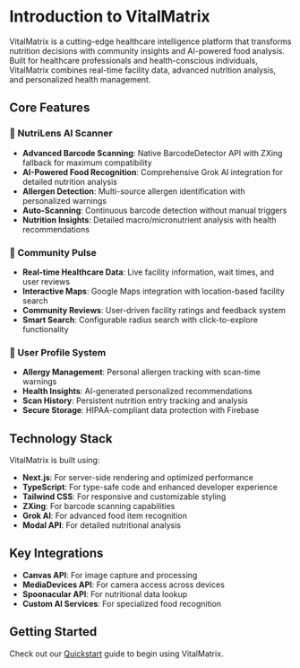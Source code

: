 # Introduction to VitalMatrix

VitalMatrix is a cutting-edge healthcare intelligence platform that transforms nutrition decisions with community insights and AI-powered food analysis. Built for healthcare professionals and health-conscious individuals, VitalMatrix combines real-time facility data, advanced nutrition analysis, and personalized health management.

## Core Features

### 🥗 NutriLens AI Scanner
- **Advanced Barcode Scanning**: Native BarcodeDetector API with ZXing fallback for maximum compatibility
- **AI-Powered Food Recognition**: Comprehensive Grok AI integration for detailed nutrition analysis
- **Allergen Detection**: Multi-source allergen identification with personalized warnings
- **Auto-Scanning**: Continuous barcode detection without manual triggers
- **Nutrition Insights**: Detailed macro/micronutrient analysis with health recommendations

### 🏥 Community Pulse
- **Real-time Healthcare Data**: Live facility information, wait times, and user reviews
- **Interactive Maps**: Google Maps integration with location-based facility search
- **Community Reviews**: User-driven facility ratings and feedback system
- **Smart Search**: Configurable radius search with click-to-explore functionality

### 👤 User Profile System
- **Allergy Management**: Personal allergen tracking with scan-time warnings
- **Health Insights**: AI-generated personalized recommendations
- **Scan History**: Persistent nutrition entry tracking and analysis
- **Secure Storage**: HIPAA-compliant data protection with Firebase

## Technology Stack

VitalMatrix is built using:

- **Next.js**: For server-side rendering and optimized performance
- **TypeScript**: For type-safe code and enhanced developer experience
- **Tailwind CSS**: For responsive and customizable styling
- **ZXing**: For barcode scanning capabilities
- **Grok AI**: For advanced food item recognition
- **Modal API**: For detailed nutritional analysis

## Key Integrations

- **Canvas API**: For image capture and processing
- **MediaDevices API**: For camera access across devices
- **Spoonacular API**: For nutritional data lookup
- **Custom AI Services**: For specialized food recognition

## Getting Started

Check out our [Quickstart](./quickstart) guide to begin using VitalMatrix.
